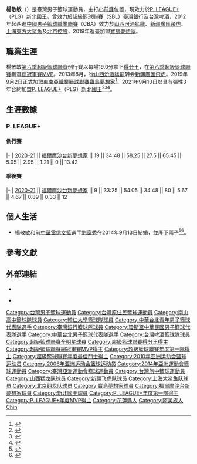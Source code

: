 {{Infobox basketball biography
| image = 楊敬敏.jpg
| number = 6
| team = 新北國王
| position = [[小前鋒|小前鋒]] / [[得分後衛|得分後衛]]
| league = [[P._LEAGUE+|P. LEAGUE+]]
| birth_date = {{birth_date_and age|1984|1|22}}
| birth_place = {{TWN}}[[花蓮縣|花蓮縣]][[玉里鎮|玉里鎮]]
| nationality = {{ROC}}
| height_m = 1.90
| weight_kg = 92
| highschool = [[南山高中|南山高中]]
| college = [[輔仁大學籃球隊|輔仁大學]]
| career_start = 2003年
| years1 = 2003–2007
| team1 = [[臺灣銀行籃球隊|臺灣銀行]]
| years2 = 2007–2012
| team2 = [[台灣啤酒籃球隊|台灣啤酒]]
| years3 = 2012–2013
| team3 = [[山西汾酒猛龍籃球俱樂部|山西汾酒猛龍]]
| years4 = 2013–2014
| team4 = [[新疆廣匯飛虎籃球俱樂部|新疆廣匯飛虎]]
| years5 = 2014–2016
| team5 = [[上海東方大鯊魚籃球俱樂部|上海東方大鯊魚]]
| years6 = 2016–2019
| team6 = [[北京控股翱龍籃球俱樂部|北京控股]]
| years7 = 2019–2021
| team7 = [[寶島夢想家|寶島夢想家]] / [[福爾摩沙台新夢想家|福爾摩沙台新夢想家]]
| years8 = 2021–至今
| team8 = [[新北國王|新北國王]]
| awards = 
* [[P._LEAGUE+年度MVP|P. LEAGUE+年度MVP]]（[[2021–22年P._LEAGUE+賽季|2022]]）
* 2×[[P._LEAGUE+年度第一隊|P. LEAGUE+年度第一隊]]（[[2020–21年P._LEAGUE+賽季|2021]]、[[2021–22年P._LEAGUE+賽季|2022]]）
* 2×[[超級籃球聯賽總冠軍|超級籃球聯賽總冠軍]]（[[第五季超級籃球聯賽總冠軍賽|2008]]、[[第八季超級籃球聯賽總冠軍賽|2011]]）
* [[超級籃球聯賽總冠軍賽MVP|超級籃球聯賽總冠軍賽MVP]]（[[第八季超級籃球聯賽總冠軍賽|2011]]）
* [[超級籃球聯賽全明星賽|超級籃球聯賽全明星賽]]（[[第九季超級籃球聯賽|2012]]）
* 2×[[超級籃球聯賽年度第一隊|超級籃球聯賽年度第一隊]]（[[第六季超級籃球聯賽|2009]]、[[第九季超級籃球聯賽|2012]]）
* [[超級籃球聯賽得分王|超級籃球聯賽得分王]]（[[第六季超級籃球聯賽|2009]]）
* [[超級籃球聯賽年度最佳鬥士|超級籃球聯賽年度最佳鬥士]]（[[第八季超級籃球聯賽|2011]]）
}}

'''楊敬敏'''（{{bd|1984年|1月22日||}}）是臺灣男子籃球運動員，主打[[小前鋒|小前鋒]]位置，現效力於[[P._LEAGUE+|P. LEAGUE+]]（PLG）[[新北國王|新北國王]]。曾效力於[[超級籃球聯賽|超級籃球聯賽]]（SBL）[[臺灣銀行籃球隊|臺灣銀行]]及[[台灣啤酒籃球隊|台灣啤酒]]，2012年起西進[[中國男子籃球職業聯賽|中國男子籃球職業聯賽]]（CBA）效力於[[山西汾酒猛龍籃球俱樂部|山西汾酒猛龍]]、[[新疆廣匯飛虎籃球俱樂部|新疆廣匯飛虎]]、[[上海東方大鯊魚籃球俱樂部|上海東方大鯊魚]]及[[北京控股翱龍籃球俱樂部|北京控股]]，2019年返臺加盟[[寶島夢想家|寶島夢想家]]。

== 職業生涯 ==
楊敬敏[[第六季超級籃球聯賽|第六季超級籃球聯賽]]例行賽以每場19.0分拿下[[超級籃球聯賽得分王|得分王]]，在[[第八季超級籃球聯賽|第八季超級籃球聯賽]]獲選[[超級籃球聯賽總冠軍賽MVP|總冠軍賽MVP]]。2013年8月，從[[山西汾酒猛龍籃球俱樂部|山西汾酒猛龍]]转会[[新疆廣匯飛虎籃球俱樂部|新疆廣匯飛虎]]。2019年9月2日正式加盟[[東南亞職業籃球聯賽|東南亞職業籃球聯賽]][[寶島夢想家|寶島夢想家]]<ref>{{cite news|url=https://www.chinatimes.com/realtimenews/20190901002207-260403?chdtv|title=ABL》不輸富邦！夢想家確定簽楊敬敏|publisher=中國時報|author=黃及人|date=2019-09-01|accessdate=2019-09-01|archive-date=2019-09-21|archive-url=https://web.archive.org/web/20190921075633/https://www.chinatimes.com/realtimenews/20190901002207-260403?chdtv|dead-url=no}}</ref>。2021年9月10日以具有彈性3年合約加盟[[P._LEAGUE+|P. LEAGUE+]]（PLG）[[新北國王|新北國王]]<ref>{{cite press release |title=楊敬敏重磅加盟新北國王！　「黃金世代」精神傳承國王 |url=https://pleagueofficial.com/news-detail/154 |publisher=P. LEAGUE+ |accessdate=2021-09-10 |date=2021-09-10 |archive-date=2021-09-11 |archive-url=https://web.archive.org/web/20210911084657/https://pleagueofficial.com/news-detail/154 |dead-url=no }}</ref><ref>{{cite news |author1=林岳甫 |title=想拚3年！新北國王「複數年約」綁住37歲楊敬敏 |url=https://sports.ltn.com.tw/news/breakingnews/3667574 |accessdate=2021-09-11 |work=自由時報 |date=2021-09-10 |archive-date=2021-09-11 |archive-url=https://web.archive.org/web/20210911084657/https://sports.ltn.com.tw/news/breakingnews/3667574 |dead-url=no }}</ref><ref>{{cite news |author1=曾思儒 |title=年紀不是問題 楊敬敏：用行動證明身手 |url=https://udn.com/news/story/7003/5844517 |accessdate=2021-10-26 |work=聯合報 |date=2021-10-26 |archive-date=2021-10-28 |archive-url=https://web.archive.org/web/20211028132333/https://udn.com/news/story/7003/5844517 |dead-url=no }}</ref>。

== 生涯數據 ==
{{Basketball player statistics legend}}

=== P. LEAGUE+ ===
==== 例行賽 ====
{{Basketball player statistics start|no-league=yes|2P=yes}}
|-
| [[2020–21年P._LEAGUE+賽季|2020–21]] || [[2020–21年福爾摩沙台新夢想家賽季|福爾摩沙台新夢想家]] || 19 || 34:48 || 58.25 || 27.5 || 65.45 || 5.05 || 2.95 || 1.21 || 0 || 13.42
{{s-end}}

==== 季後賽 ====
{{Basketball player statistics start|no-league=yes|2P=yes}}
|-
| [[2021年P._LEAGUE+季後賽|2020–21]] || [[2020–21年福爾摩沙台新夢想家賽季|福爾摩沙台新夢想家]] || 9 || 33:25 || 54.05 || 34.48 || 80 || 5.67 || 4.67 || 0.89 || 0.33 || 12
{{s-end}}

==個人生活==
*楊敬敏和前[[中華電信女籃|中華電信女籃]]選手[[劉家秀|劉家秀]]在2014年9月13日結婚，並產下兩子<ref>{{Cite web|title=籃球／「阿美戰士」完婚 楊敬敏亞運前先當新郎倌|url=https://sports.ettoday.net/news/400925|work=[[ETtoday新聞雲|ETtoday新聞雲]]|language=zh-Hant|date=2014-09-13}}</ref><ref>{{Cite web|title=【瘟疫下小確幸2】無球可打改享天倫　阿美戰士變身奶爸|url=https://tw.appledaily.com/sports/20200419/3SO4DM2JIQKAWG3RYUH5NR52KI/|work=[[蘋果日報|蘋果日報]]|language=zh-Hant|date=2020-04-19}}</ref>。

==參考文獻==
{{reflist}}

==外部連結==
*{{instagram}}
{{SBL球員資料|id=8175}}
{{PLG球員資料|plg=44}}
* {{Sports links}}

{{新北國王現役球員名單}}
{{Navboxes|list=
{{P. LEAGUE+年度MVP}}
{{P. LEAGUE+年度第一隊}}
{{超級籃球聯賽總冠軍賽MVP}}
{{超級籃球聯賽年度第一隊}}
{{超級籃球聯賽得分王}}
{{台灣啤酒籃球隊第五季超級籃球聯賽總冠軍}}
{{台灣啤酒籃球隊第八季超級籃球聯賽總冠軍}}
}}
{{Navboxes|title=國手資歷|list=
{{Navboxes|title=青年級|list=
{{2002年亞青賽中華臺北男子籃球代表隊}}
{{2004年U20亞青賽中華臺北男子籃球代表隊}}
}}
{{Navboxes|title=成人級|list=
{{2005年東亞資格賽中華臺北男子籃球代表隊}}
{{2005年亞洲錦標賽中華臺北男子籃球代表隊}}
{{2005年東亞運動會中華臺北男子籃球代表隊}}
{{2006年亞洲運動會中華臺北男子籃球代表隊}}
{{2009年亞洲錦標賽中華臺北男子籃球代表隊}}
{{2009年東亞運動會中華臺北男子籃球代表隊}}
{{2010年亞洲史坦克維奇盃中華臺北男子籃球代表隊}}
{{2010年亞洲運動會中華臺北男子籃球代表隊}}
{{2011年東亞錦標賽中華臺北男子籃球代表隊}}
{{2013年亞洲錦標賽中華臺北男子籃球代表隊}}
{{2014年亞洲運動會中華臺北男子籃球代表隊}}
{{2019年世界盃亞洲區資格賽第一輪第三階段中華臺北男子籃球代表隊}}
}}
{{Navboxes|title=瓊斯盃|list=
{{2004年瓊斯盃中華白男子籃球代表隊}}
{{2005年瓊斯盃中華男子籃球代表隊}}
{{2006年瓊斯盃中華男子籃球代表隊}}
{{2007年瓊斯盃中華男子籃球代表隊}}
{{2008年瓊斯盃中華男子籃球代表隊}}
{{2009年瓊斯盃中華男子籃球代表隊}}
{{2010年瓊斯盃中華男子籃球代表隊}}
{{2011年瓊斯盃中華男子籃球代表隊}}
{{2013年瓊斯盃中華男子籃球代表隊}}
{{2014年瓊斯盃中華藍男子籃球代表隊}}
{{2015年瓊斯盃中華藍男子籃球代表隊}}
{{2016年瓊斯盃中華藍男子籃球代表隊}}
}}
}}
{{DEFAULTSORT:Yang}}
[[Category:台灣男子籃球運動員|Category:台灣男子籃球運動員]]
[[Category:台灣原住民籃球運動員|Category:台灣原住民籃球運動員]]
[[Category:南山高中籃球隊球員|Category:南山高中籃球隊球員]]
[[Category:輔仁大學籃球隊球員|Category:輔仁大學籃球隊球員]]
[[Category:中華台北青年男子籃球代表隊選手|Category:中華台北青年男子籃球代表隊選手]]
[[Category:臺灣銀行籃球隊球員|Category:臺灣銀行籃球隊球員]]
[[Category:瓊斯盃中華民國男子籃球代表隊選手|Category:瓊斯盃中華民國男子籃球代表隊選手]]
[[Category:中華台北男子籃球代表隊選手|Category:中華台北男子籃球代表隊選手]]
[[Category:台灣啤酒籃球隊球員|Category:台灣啤酒籃球隊球員]]
[[Category:超級籃球聯賽全明星球員|Category:超級籃球聯賽全明星球員]]
[[Category:超級籃球聯賽得分王得主|Category:超級籃球聯賽得分王得主]]
[[Category:超級籃球聯賽總冠軍賽MVP得主|Category:超級籃球聯賽總冠軍賽MVP得主]]
[[Category:超級籃球聯賽年度第一隊得主|Category:超級籃球聯賽年度第一隊得主]]
[[Category:超級籃球聯賽年度最佳鬥士得主|Category:超級籃球聯賽年度最佳鬥士得主]]
[[Category:2010年亚洲运动会篮球运动员|Category:2010年亚洲运动会篮球运动员]]
[[Category:2006年亚洲运动会篮球运动员|Category:2006年亚洲运动会篮球运动员]]
[[Category:2014年亞洲運動會籃球運動員|Category:2014年亞洲運動會籃球運動員]]
[[Category:臺灣亞洲運動會籃球運動員|Category:臺灣亞洲運動會籃球運動員]]
[[Category:台灣旅中籃球運動員|Category:台灣旅中籃球運動員]]
[[Category:山西猛龙队球员|Category:山西猛龙队球员]]
[[Category:新疆飞虎队球员|Category:新疆飞虎队球员]]
[[Category:上海大鲨鱼队球员|Category:上海大鲨鱼队球员]]
[[Category:北京翱龙队球员|Category:北京翱龙队球员]]
[[Category:寶島夢想家球員|Category:寶島夢想家球員]]
[[Category:福爾摩沙台新夢想家球員|Category:福爾摩沙台新夢想家球員]]
[[Category:新北國王球員|Category:新北國王球員]]
[[Category:P._LEAGUE+年度第一隊得主|Category:P. LEAGUE+年度第一隊得主]]
[[Category:P._LEAGUE+年度MVP得主|Category:P. LEAGUE+年度MVP得主]]
[[Category:花蓮縣人|Category:花蓮縣人]]
[[Category:阿美族人|Category:阿美族人]]
[[Category:楊姓|Chin]]
